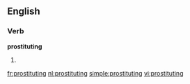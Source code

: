 ==English==

===Verb===
'''prostituting'''

# {{present participle of|prostitute}}

[[fr:prostituting]]
[[nl:prostituting]]
[[simple:prostituting]]
[[vi:prostituting]]